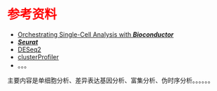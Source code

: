 # 参考资料 {.unnumbered style="color:red"}

-   [Orchestrating Single-Cell Analysis with ***Bioconductor***](https://bioconductor.org/books/release/OSCA/)
-   [***Seurat***](https://satijalab.org/seurat/)
-   [DESeq2](https://bioconductor.org/packages/release/bioc/vignettes/DESeq2/inst/doc/DESeq2.html)
-   [clusterProfiler](https://yulab-smu.top/biomedical-knowledge-mining-book/)
-   。。。

主要内容是单细胞分析、差异表达基因分析、富集分析、伪时序分析。。。。。。
